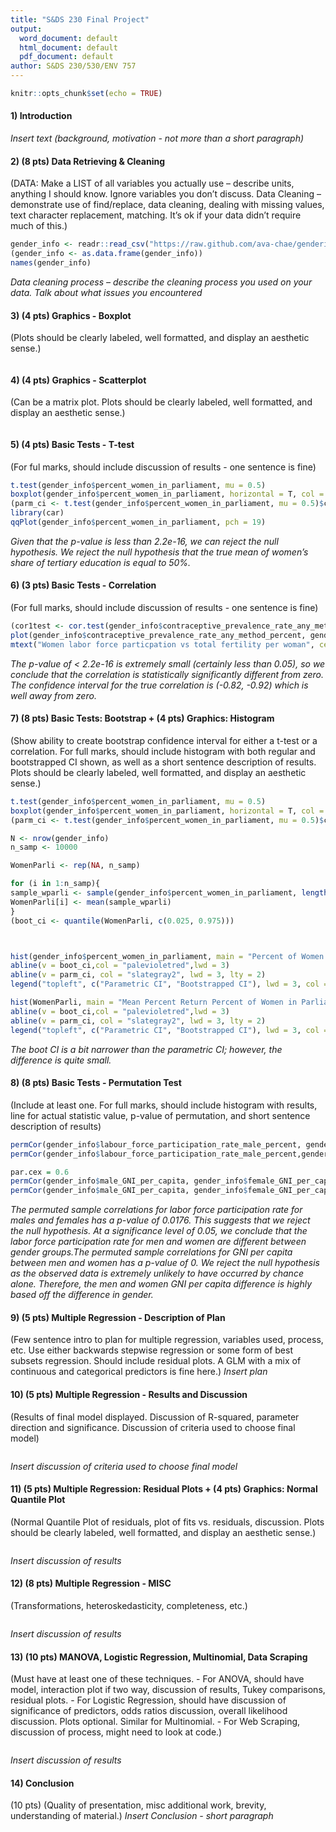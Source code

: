 ```yaml
---
title: "S&DS 230 Final Project"
output:
  word_document: default
  html_document: default
  pdf_document: default
author: S&DS 230/530/ENV 757
---
```


```r
knitr::opts_chunk$set(echo = TRUE)
```

#### 1) Introduction
*Insert text (background, motivation - not more than a short paragraph)*

#### 2)  (8 pts) Data Retrieving & Cleaning
(DATA: Make a LIST of all variables you actually use – describe units, anything I should
know. Ignore variables you don’t discuss. Data Cleaning – demonstrate use of find/replace, data cleaning, dealing with missing values, text character replacement, matching. It’s ok if your data didn’t require much of this.)
```r
gender_info <- readr::read_csv("https://raw.github.com/ava-chae/genderinfo/main/finalmerge.csv")
(gender_info <- as.data.frame(gender_info))
names(gender_info)
```
*Data cleaning process – describe the cleaning process you used on your data. Talk about what issues you encountered*

#### 3)  (4 pts) Graphics - Boxplot
(Plots should be clearly labeled, well formatted, and display an aesthetic sense.)
```r
```

#### 4)  (4 pts) Graphics - Scatterplot
(Can be a matrix plot. Plots should be clearly labeled, well formatted, and display an aesthetic sense.)
```r

```

#### 5)  (4 pts) Basic Tests - T-test 
(For ful marks, should include discussion of results - one sentence is fine)
```r
t.test(gender_info$percent_women_in_parliament, mu = 0.5)
boxplot(gender_info$percent_women_in_parliament, horizontal = T, col = "seagreen", xlab = "Percentage", main = "Percentage of Women in Parliament", lwd = 2)
(parm_ci <- t.test(gender_info$percent_women_in_parliament, mu = 0.5)$conf.int) 
library(car)
qqPlot(gender_info$percent_women_in_parliament, pch = 19)

```
*Given that the p-value is less than 2.2e-16, we can reject the null hypothesis. We reject the null hypothesis that the true mean of women’s share of tertiary education is equal to 50%.*

#### 6)  (3 pts) Basic Tests - Correlation 
(For full marks, should include discussion of results - one sentence is fine)
```r
(cor1test <- cor.test(gender_info$contraceptive_prevalence_rate_any_method_percent, gender_info$total_fertility_rate_per_woman))
plot(gender_info$contraceptive_prevalence_rate_any_method_percent, gender_info$total_fertility_rate_per_woman, pch = 19, col = "skyblue", xlab = "Women Labor Force Participation (percentage)", ylab = "Total fertility rate per woman")
mtext("Women labor force particpation vs total fertility per woman", cex = 1.2, line = 1)

```
*The p-value of < 2.2e-16 is extremely small (certainly less than 0.05), so we conclude that the correlation is statistically significantly different from zero. The confidence interval for the true correlation is (-0.82, -0.92) which is well away from zero.*

#### 7)  (8 pts) Basic Tests: Bootstrap + (4 pts) Graphics: Histogram
(Show ability to create bootstrap confidence interval for either a t-test or a correlation. For full marks, should include histogram with both regular and bootstrapped CI shown, as well as a short sentence description of results. Plots should be clearly labeled, well formatted, and display an aesthetic sense.)
```r
t.test(gender_info$percent_women_in_parliament, mu = 0.5)
boxplot(gender_info$percent_women_in_parliament, horizontal = T, col = "royalblue", xlab = "Percentage", main = "Percentage of Women in Parliament", lwd = 2)
(parm_ci <- t.test(gender_info$percent_women_in_parliament, mu = 0.5)$conf.int) 

N <- nrow(gender_info)
n_samp <- 10000

WomenParli <- rep(NA, n_samp)

for (i in 1:n_samp){
sample_wparli <- sample(gender_info$percent_women_in_parliament, length(gender_info$percent_women_in_parliamen), replace = TRUE)  
WomenParli[i] <- mean(sample_wparli)
}
(boot_ci <- quantile(WomenParli, c(0.025, 0.975)))



hist(gender_info$percent_women_in_parliament, main = "Percent of Women in Parliament", xlab = "Percent", col = "royalblue", cex.main = 0.8, breaks = 50)
abline(v = boot_ci,col = "palevioletred",lwd = 3)
abline(v = parm_ci, col = "slategray2", lwd = 3, lty = 2)
legend("topleft", c("Parametric CI", "Bootstrapped CI"), lwd = 3, col = c("brown2","purple2"), lty = c(2, 1))

hist(WomenParli, main = "Mean Percent Return Percent of Women in Parliament", xlab = "Percent", col = "royalblue", cex.main = 0.8, breaks = 50)
abline(v = boot_ci,col = "palevioletred",lwd = 3)
abline(v = parm_ci, col = "slategray2", lwd = 3, lty = 2)
legend("topleft", c("Parametric CI", "Bootstrapped CI"), lwd = 3, col = c("slategray2","palevioletred"), lty = c(2, 1))
```
*The boot CI is a bit narrower than the parametric CI; however, the difference is quite small.*

#### 8)  (8 pts) Basic Tests - Permutation Test 
(Include at least one. For full marks, should include histogram with results, line for actual statistic value, p-value of permutation, and short sentence description of results)
```r
permCor(gender_info$labour_force_participation_rate_male_percent, gender_info$labour_force_participation_rate_female_percent)
permCor(gender_info$labour_force_participation_rate_male_percent,gender_info$labour_force_participation_rate_female_percent, plotit = F)

par.cex = 0.6
permCor(gender_info$male_GNI_per_capita, gender_info$female_GNI_per_capita) 
permCor(gender_info$male_GNI_per_capita, gender_info$female_GNI_per_capita, plotit = F)
```
*The permuted sample correlations for labor force participation rate for males and females has a p-value of 0.0176. This suggests that we reject the null hypothesis. At a significance level of 0.05, we conclude that the labor force participation rate for men and women are different between gender groups.The permuted sample correlations for GNI per capita between men and women has a p-value of 0. We reject the null hypothesis as the observed data is extremely unlikely to have occurred by chance alone. Therefore, the men and women GNI per capita difference is highly based off the difference in gender.* 

#### 9)  (5 pts) Multiple Regression - Description of Plan 
(Few sentence intro to plan for multiple regression, variables used, process, etc. Use either backwards stepwise regression or some form of best subsets regression. Should include residual plots. A GLM with a mix of continuous and categorical predictors is fine here.)
*Insert plan*

#### 10)  (5 pts) Multiple Regression - Results and Discussion
(Results of final model displayed. Discussion of R-squared, parameter direction and significance. Discussion of criteria used to choose final model)
```r

```
*Insert discussion of criteria used to choose final model*

#### 11)  (5 pts) Multiple Regression: Residual Plots + (4 pts) Graphics: Normal Quantile Plot
(Normal Quantile Plot of residuals, plot of fits vs. residuals, discussion. Plots should be clearly labeled, well formatted, and display an aesthetic sense.)
```r

```
*Insert discussion of results*

#### 12)  (8 pts) Multiple Regression - MISC
(Transformations, heteroskedasticity, completeness, etc.)
```r

```
*Insert discussion of results*

#### 13)  (10 pts) MANOVA, Logistic Regression, Multinomial, Data Scraping
(Must have at least one of these techniques. 
- For ANOVA, should have model, interaction plot if two way, discussion of results, Tukey comparisons, residual plots. 
- For Logistic Regression, should have discussion of significance of predictors, odds ratios discussion, overall likelihood discussion. Plots optional. Similar for Multinomial. 
- For Web Scraping, discussion of process, might need to look at code.)
```r

```
*Insert discussion of results*

#### 14)  Conclusion
(10 pts) (Quality of presentation, misc additional work, brevity, understanding of material.)
*Insert Conclusion - short paragraph*
